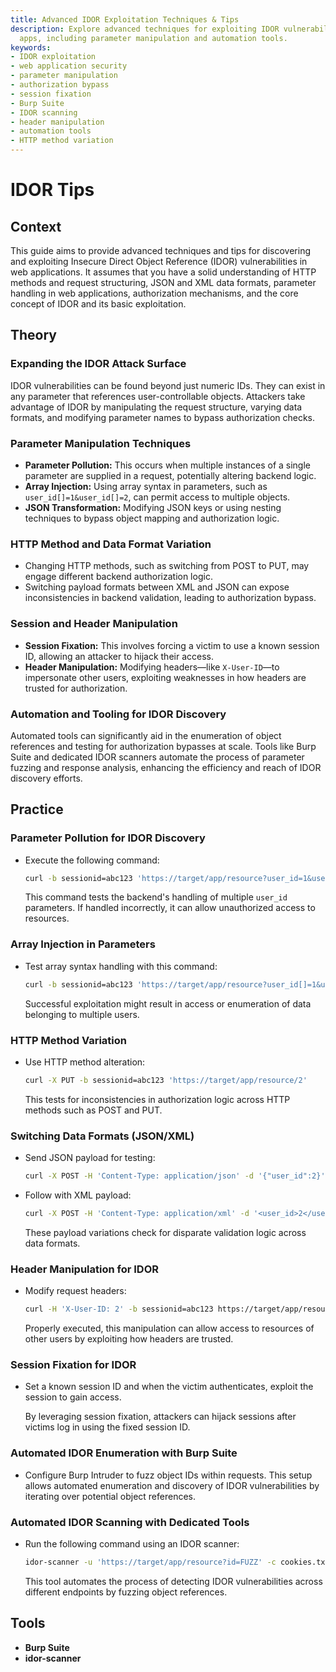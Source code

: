 ```yaml
---
title: Advanced IDOR Exploitation Techniques & Tips
description: Explore advanced techniques for exploiting IDOR vulnerabilities in web
  apps, including parameter manipulation and automation tools.
keywords:
- IDOR exploitation
- web application security
- parameter manipulation
- authorization bypass
- session fixation
- Burp Suite
- IDOR scanning
- header manipulation
- automation tools
- HTTP method variation
---
```


# IDOR Tips

## Context

This guide aims to provide advanced techniques and tips for discovering and exploiting Insecure Direct Object Reference (IDOR) vulnerabilities in web applications. It assumes that you have a solid understanding of HTTP methods and request structuring, JSON and XML data formats, parameter handling in web applications, authorization mechanisms, and the core concept of IDOR and its basic exploitation.

## Theory

### Expanding the IDOR Attack Surface

IDOR vulnerabilities can be found beyond just numeric IDs. They can exist in any parameter that references user-controllable objects. Attackers take advantage of IDOR by manipulating the request structure, varying data formats, and modifying parameter names to bypass authorization checks.

### Parameter Manipulation Techniques

- **Parameter Pollution:** This occurs when multiple instances of a single parameter are supplied in a request, potentially altering backend logic.
- **Array Injection:** Using array syntax in parameters, such as `user_id[]=1&user_id[]=2`, can permit access to multiple objects.
- **JSON Transformation:** Modifying JSON keys or using nesting techniques to bypass object mapping and authorization logic.

### HTTP Method and Data Format Variation

- Changing HTTP methods, such as switching from POST to PUT, may engage different backend authorization logic.
- Switching payload formats between XML and JSON can expose inconsistencies in backend validation, leading to authorization bypass.

### Session and Header Manipulation

- **Session Fixation:** This involves forcing a victim to use a known session ID, allowing an attacker to hijack their access.
- **Header Manipulation:** Modifying headers—like `X-User-ID`—to impersonate other users, exploiting weaknesses in how headers are trusted for authorization.

### Automation and Tooling for IDOR Discovery

Automated tools can significantly aid in the enumeration of object references and testing for authorization bypasses at scale. Tools like Burp Suite and dedicated IDOR scanners automate the process of parameter fuzzing and response analysis, enhancing the efficiency and reach of IDOR discovery efforts.

## Practice

### Parameter Pollution for IDOR Discovery

- Execute the following command:
  
  ```bash
  curl -b sessionid=abc123 'https://target/app/resource?user_id=1&user_id=2'
  ```
  
  This command tests the backend's handling of multiple `user_id` parameters. If handled incorrectly, it can allow unauthorized access to resources.

### Array Injection in Parameters

- Test array syntax handling with this command:
  
  ```bash
  curl -b sessionid=abc123 'https://target/app/resource?user_id[]=1&user_id[]=2'
  ```
  
  Successful exploitation might result in access or enumeration of data belonging to multiple users.

### HTTP Method Variation

- Use HTTP method alteration:
  
  ```bash
  curl -X PUT -b sessionid=abc123 'https://target/app/resource/2'
  ```
  
  This tests for inconsistencies in authorization logic across HTTP methods such as POST and PUT.

### Switching Data Formats (JSON/XML)

- Send JSON payload for testing:

  ```bash
  curl -X POST -H 'Content-Type: application/json' -d '{"user_id":2}' -b sessionid=abc123 https://target/app/resource
  ```

- Follow with XML payload:

  ```bash
  curl -X POST -H 'Content-Type: application/xml' -d '<user_id>2</user_id>' -b sessionid=abc123 https://target/app/resource
  ```

  These payload variations check for disparate validation logic across data formats.

### Header Manipulation for IDOR

- Modify request headers:

  ```bash
  curl -H 'X-User-ID: 2' -b sessionid=abc123 https://target/app/resource
  ```
  
  Properly executed, this manipulation can allow access to resources of other users by exploiting how headers are trusted.

### Session Fixation for IDOR

- Set a known session ID and when the victim authenticates, exploit the session to gain access.

  By leveraging session fixation, attackers can hijack sessions after victims log in using the fixed session ID.

### Automated IDOR Enumeration with Burp Suite

- Configure Burp Intruder to fuzz object IDs within requests. This setup allows automated enumeration and discovery of IDOR vulnerabilities by iterating over potential object references.

### Automated IDOR Scanning with Dedicated Tools

- Run the following command using an IDOR scanner:

  ```bash
  idor-scanner -u 'https://target/app/resource?id=FUZZ' -c cookies.txt
  ```

  This tool automates the process of detecting IDOR vulnerabilities across different endpoints by fuzzing object references.

## Tools

- **Burp Suite**
- **idor-scanner**